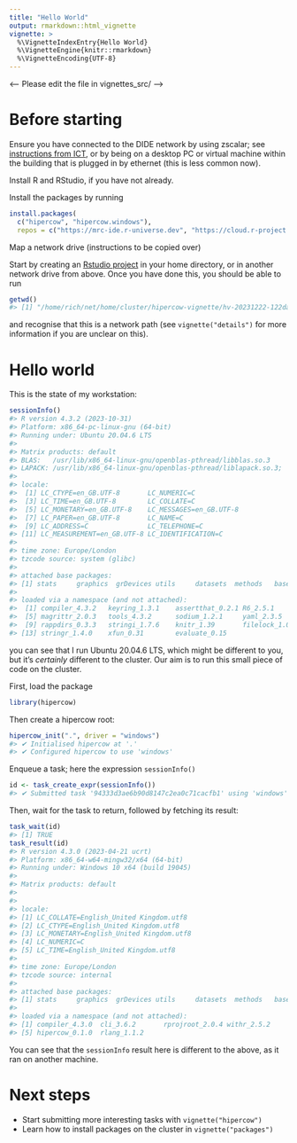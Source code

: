 ```yaml
---
title: "Hello World"
output: rmarkdown::html_vignette
vignette: >
  %\VignetteIndexEntry{Hello World}
  %\VignetteEngine{knitr::rmarkdown}
  %\VignetteEncoding{UTF-8}
---
```




<-- Please edit the file in vignettes_src/ -->

# Before starting

Ensure you have connected to the DIDE network by using zscalar; see [instructions from ICT](https://www.imperial.ac.uk/admin-services/ict/self-service/connect-communicate/remote-access/unified-access/), or by being on a desktop PC or virtual machine within the building that is plugged in by ethernet (this is less common now).

Install R and RStudio, if you have not already.

Install the packages by running

```r
install.packages(
  c("hipercow", "hipercow.windows"),
  repos = c("https://mrc-ide.r-universe.dev", "https://cloud.r-project.org"))
```

Map a network drive (instructions to be copied over)

Start by creating an [Rstudio project](https://support.posit.co/hc/en-us/articles/200526207-Using-RStudio-Projects) in your home directory, or in another network drive from above.  Once you have done this, you should be able to run


```r
getwd()
#> [1] "/home/rich/net/home/cluster/hipercow-vignette/hv-20231222-122da58dcb29a"
```

and recognise that this is a network path (see `vignette("details")` for more information if you are unclear on this).

# Hello world

This is the state of my workstation:


```r
sessionInfo()
#> R version 4.3.2 (2023-10-31)
#> Platform: x86_64-pc-linux-gnu (64-bit)
#> Running under: Ubuntu 20.04.6 LTS
#>
#> Matrix products: default
#> BLAS:   /usr/lib/x86_64-linux-gnu/openblas-pthread/libblas.so.3
#> LAPACK: /usr/lib/x86_64-linux-gnu/openblas-pthread/liblapack.so.3;  LAPACK version 3.9.0
#>
#> locale:
#>  [1] LC_CTYPE=en_GB.UTF-8       LC_NUMERIC=C
#>  [3] LC_TIME=en_GB.UTF-8        LC_COLLATE=C
#>  [5] LC_MONETARY=en_GB.UTF-8    LC_MESSAGES=en_GB.UTF-8
#>  [7] LC_PAPER=en_GB.UTF-8       LC_NAME=C
#>  [9] LC_ADDRESS=C               LC_TELEPHONE=C
#> [11] LC_MEASUREMENT=en_GB.UTF-8 LC_IDENTIFICATION=C
#>
#> time zone: Europe/London
#> tzcode source: system (glibc)
#>
#> attached base packages:
#> [1] stats     graphics  grDevices utils     datasets  methods   base
#>
#> loaded via a namespace (and not attached):
#>  [1] compiler_4.3.2   keyring_1.3.1    assertthat_0.2.1 R6_2.5.1
#>  [5] magrittr_2.0.3   tools_4.3.2      sodium_1.2.1     yaml_2.3.5
#>  [9] rappdirs_0.3.3   stringi_1.7.6    knitr_1.39       filelock_1.0.2
#> [13] stringr_1.4.0    xfun_0.31        evaluate_0.15
```

you can see that I run Ubuntu 20.04.6 LTS, which might be different to you, but it's *certainly* different to the cluster. Our aim is to run this small piece of code on the cluster.

First, load the package


```r
library(hipercow)
```

Then create a hipercow root:


```r
hipercow_init(".", driver = "windows")
#> ✔ Initialised hipercow at '.'
#> ✔ Configured hipercow to use 'windows'
```

Enqueue a task; here the expression `sessionInfo()`


```r
id <- task_create_expr(sessionInfo())
#> ✔ Submitted task '94333d3ae6b90d8147c2ea0c71cacfb1' using 'windows'
```

Then, wait for the task to return, followed by fetching its result:


```r
task_wait(id)
#> [1] TRUE
task_result(id)
#> R version 4.3.0 (2023-04-21 ucrt)
#> Platform: x86_64-w64-mingw32/x64 (64-bit)
#> Running under: Windows 10 x64 (build 19045)
#>
#> Matrix products: default
#>
#>
#> locale:
#> [1] LC_COLLATE=English_United Kingdom.utf8
#> [2] LC_CTYPE=English_United Kingdom.utf8
#> [3] LC_MONETARY=English_United Kingdom.utf8
#> [4] LC_NUMERIC=C
#> [5] LC_TIME=English_United Kingdom.utf8
#>
#> time zone: Europe/London
#> tzcode source: internal
#>
#> attached base packages:
#> [1] stats     graphics  grDevices utils     datasets  methods   base
#>
#> loaded via a namespace (and not attached):
#> [1] compiler_4.3.0  cli_3.6.2       rprojroot_2.0.4 withr_2.5.2
#> [5] hipercow_0.1.0  rlang_1.1.2
```

You can see that the `sessionInfo` result here is different to the above, as it ran on another machine.

# Next steps

* Start submitting more interesting tasks with `vignette("hipercow")`
* Learn how to install packages on the cluster in `vignette("packages")`
